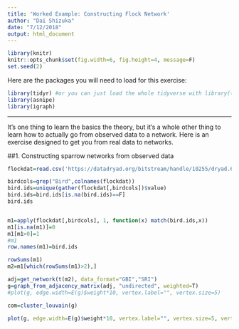 ```yaml
---
title: 'Worked Example: Constructing Flock Network'
author: "Dai Shizuka"
date: "7/12/2018"
output: html_document
---
```

```r
library(knitr)
knitr::opts_chunk$set(fig.width=6, fig.height=4, message=F) 
set.seed(2)
```

Here are the packages you will need to load for this exercise:
```r
library(tidyr) #or you can just load the whole tidyverse with library(tidyverse)
library(asnipe)
library(igraph)
```

-----

It's one thing to learn the basics the theory, but it's a whole other thing to learn how to actually go from observed data to a network. Here is an exercise designed to get you from real data to networks. 

##1. Constructing sparrow networks from observed data 
<br>
```r
flockdat=read.csv('https://datadryad.org/bitstream/handle/10255/dryad.63925/Flock_Season2_Dryad.csv')
```

```r


birdcols=grep("Bird",colnames(flockdat))
bird.ids=unique(gather(flockdat[,birdcols])$value)
bird.ids=bird.ids[is.na(bird.ids)==F]
bird.ids


m1=apply(flockdat[,birdcols], 1, function(x) match(bird.ids,x))
m1[is.na(m1)]=0
m1[m1>0]=1
#m1
row.names(m1)=bird.ids

rowSums(m1)
m2=m1[which(rowSums(m1)>2),]

adj=get_network(t(m2), data_format="GBI","SRI")
g=graph_from_adjacency_matrix(adj, "undirected", weighted=T)
#plot(g, edge.width=E(g)$weight*10, vertex.label="", vertex.size=5)

com=cluster_louvain(g)
```

```r
plot(g, edge.width=E(g)$weight*10, vertex.label="", vertex.size=5, vertex.color=membership(com))
```